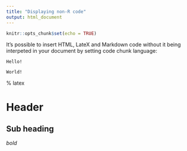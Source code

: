 ```yaml
---
title: "Displaying non-R code"
output: html_document
---
```


```r
knitr::opts_chunk$set(echo = TRUE)
```

It's possible to insert HTML, LateX and Markdown code without it being interpeted in your document by setting code chunk language:


<div class="row">
  <div class="col-md-6">
    Hello!
  </div>
  <div class="col-md-6">
    World!
  </div>
</div>



\usepackage{foo}
% latex



# Header
## Sub heading
*bold*









